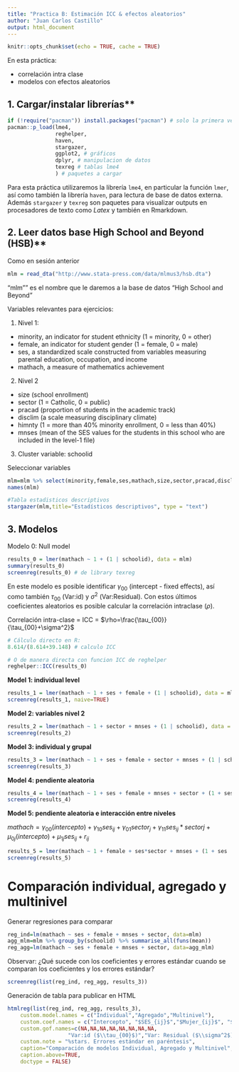 ```yaml
---
title: "Practica B: Estimación ICC & efectos aleatorios"
author: "Juan Carlos Castillo"
output: html_document
---
```


```r
knitr::opts_chunk$set(echo = TRUE, cache = TRUE)
```

En esta práctica:

- correlación intra clase
- modelos con efectos aleatorios


## 1. Cargar/instalar librerías**
```r
if (!require("pacman")) install.packages("pacman") # solo la primera vez
pacman::p_load(lme4,
               reghelper,
               haven,
               stargazer,
               ggplot2, # gráficos
               dplyr, # manipulacion de datos
               texreg # tablas lme4
               ) # paquetes a cargar
```

Para esta práctica utilizaremos la librería <tt>`lme4`</tt>, en particular la función <tt>`lmer`</tt>, así como también la librería <tt>`haven`</tt>, para lectura de base de datos externa. Además <tt>`stargazer`</tt> y <tt>`texreg`</tt> son paquetes para visualizar outputs en procesadores de texto como $Latex$ y también en Rmarkdown.

## 2. Leer datos base High School and Beyond (HSB)**

Como en sesión anterior

```r
mlm = read_dta("http://www.stata-press.com/data/mlmus3/hsb.dta")
```

"mlm"" es el nombre que le daremos a la base de datos "High School and Beyond"

Variables relevantes para ejercicios:

1. Nivel 1:
  * minority, an indicator for student ethnicity (1 = minority, 0 = other)
  * female, an indicator for student gender (1 = female, 0 = male)
  * ses, a standardized scale constructed from variables measuring parental education, occupation, and income
  * mathach, a measure of mathematics achievement

2. Nivel 2
  * size (school enrollment)
  * sector (1 = Catholic, 0 = public)
  * pracad (proportion of students in the academic track)
  * disclim (a scale measuring disciplinary climate)
  * himnty (1 = more than 40% minority enrollment, 0 = less than 40%)
  * mnses (mean of the SES values for the students in this school who are included in the level-1 file)
  
3. Cluster variable: schoolid  

Seleccionar variables

```r
mlm=mlm %>% select(minority,female,ses,mathach,size,sector,pracad,disclim,himinty,mnses,schoolid) %>% as.data.frame()
names(mlm)
```

```r
#Tabla estadisticos descriptivos
stargazer(mlm,title="Estadísticos descriptivos", type = "text")
```


## 3. Modelos 

Modelo 0: Null model

```r
results_0 = lmer(mathach ~ 1 + (1 | schoolid), data = mlm)
summary(results_0)
screenreg(results_0) # de library texreg
```


En este modelo es posible identificar $\gamma_{00}$ (intercept - fixed effects), así como también $\tau_{00}$ (Var:id) y $\sigma^2$ (Var:Residual). Con estos últimos coeficientes aleatorios es posible calcular la correlación intraclase ($\rho$). 

Correlación intra-clase = ICC = $\rho=\frac{\tau_{00}}{\tau_{00}+\sigma^2}$

```r
# Cálculo directo en R:
8.614/(8.614+39.148) # calculo ICC 

# O de manera directa con funcion ICC de reghelper
reghelper::ICC(results_0)
```

**Model 1: individual level**
```r
results_1 = lmer(mathach ~ 1 + ses + female + (1 | schoolid), data = mlm)
screenreg(results_1, naive=TRUE)
```

**Model 2: variables nivel 2 **
```r
results_2 = lmer(mathach ~ 1 + sector + mnses + (1 | schoolid), data = mlm)
screenreg(results_2)
```

**Model 3: individual y grupal**
```r
results_3 = lmer(mathach ~ 1 + ses + female + sector + mnses + (1 | schoolid), data = mlm)
screenreg(results_3)
```

**Model 4: pendiente aleatoria**
```r
results_4 = lmer(mathach ~ 1 + ses + female + mnses + sector + (1 + ses | schoolid), data = mlm)
screenreg(results_4)
```

**Model 5: pendiente aleatoria e interacción entre niveles**

$mathach= \gamma_{00}(intercepto)+\gamma_{10}ses_{ij}+\gamma_{01}sector_j+\gamma_{11}ses_{ij} *sector{j}+\mu_{0j}(intercepto)+\mu_{1j}ses_{ij}+ r_{ij}$

```r
results_5 = lmer(mathach ~ 1 + female + ses*sector + mnses + (1 + ses | schoolid), data = mlm)
screenreg(results_5)
```


# Comparación individual, agregado y multinivel

Generar regresiones para comparar

```r
reg_ind=lm(mathach ~ ses + female + mnses + sector, data=mlm)
agg_mlm=mlm %>% group_by(schoolid) %>% summarise_all(funs(mean))
reg_agg=lm(mathach ~ ses + female + mnses + sector, data=agg_mlm)
```

Observar: ¿Qué sucede con los coeficientes y errores estándar cuando se comparan los coeficientes y los errores estándar?


```r
screenreg(list(reg_ind, reg_agg, results_3))
```

Generación de tabla para publicar en HTML

```r
htmlreg(list(reg_ind, reg_agg, results_3), 
    custom.model.names = c("Individual","Agregado","Multinivel"),    
    custom.coef.names = c("Intercepto", "$SES_{ij}$","$Mujer_{ij}$", "$SES_{j}$", "$Sector_{j}$"), 
    custom.gof.names=c(NA,NA,NA,NA,NA,NA,NA,NA, 
                   "Var:id ($\\tau_{00}$)","Var: Residual ($\\sigma^2$)"),
    custom.note = "%stars. Errores estándar en paréntesis",
    caption="Comparación de modelos Individual, Agregado y Multinivel",
    caption.above=TRUE,
    doctype = FALSE)
```



